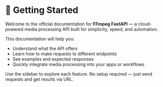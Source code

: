 # 🚀 Getting Started

Welcome to the official documentation for **FFmpeg FastAPI** — a cloud-powered media processing API built for simplicity, speed, and automation.

This documentation will help you:

- Understand what the API offers
- Learn how to make requests to different endpoints
- See examples and expected responses
- Quickly integrate media processing into your apps or workflows

Use the sidebar to explore each feature. No setup required — just send requests and get results via URL.  
